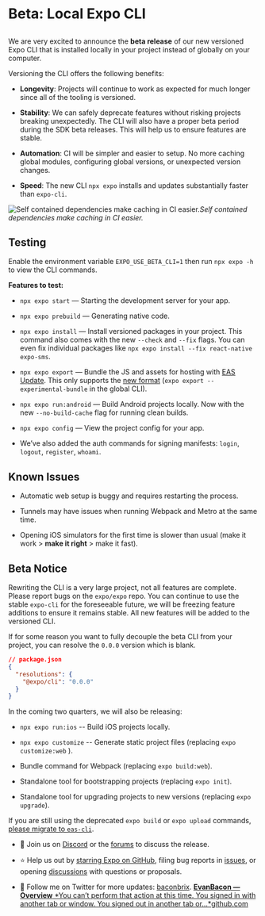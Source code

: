 # Beta&#58; Local Expo CLI

##

We are very excited to announce the **beta release** of our new versioned Expo CLI that is installed locally in your project instead of globally on your computer.

Versioning the CLI offers the following benefits:

- **Longevity**: Projects will continue to work as expected for much longer since all of the tooling is versioned.

- **Stability**: We can safely deprecate features without risking projects breaking unexpectedly. The CLI will also have a proper beta period during the SDK beta releases. This will help us to ensure features are stable.

- **Automation**: CI will be simpler and easier to setup. No more caching global modules, configuring global versions, or unexpected version changes.

- **Speed**: The new CLI `npx expo` installs and updates substantially faster than `expo-cli`.

![Self contained dependencies make caching in CI easier.](./images/1kqDYyjK64cxYLcF534peOg.png)_Self contained dependencies make caching in CI easier._

## Testing

Enable the environment variable `EXPO_USE_BETA_CLI=1` then run `npx expo -h` to view the CLI commands.

**Features to test:**

- `npx expo start` — Starting the development server for your app.

- `npx expo prebuild` — Generating native code.

- `npx expo install` — Install versioned packages in your project. This command also comes with the new `--check` and `--fix` flags. You can even fix individual packages like `npx expo install --fix react-native expo-sms`.

- `npx expo export` — Bundle the JS and assets for hosting with [EAS Update](https://docs.expo.dev/eas-update/introduction/). This only supports the [new format](https://docs.expo.dev/technical-specs/expo-updates-0/#conformance) (`expo export --experimental-bundle` in the global CLI).

- `npx expo run:android` — Build Android projects locally. Now with the new `--no-build-cache` flag for running clean builds.

- `npx expo config` — View the project config for your app.

- We’ve also added the auth commands for signing manifests: `login`, `logout`, `register`, `whoami`.

## Known Issues

- Automatic web setup is buggy and requires restarting the process.

- Tunnels may have issues when running Webpack and Metro at the same time.

- Opening iOS simulators for the first time is slower than usual (make it work &gt; **make it right** &gt; make it fast).

## Beta Notice

Rewriting the CLI is a very large project, not all features are complete. Please report bugs on the `expo/expo` repo. You can continue to use the stable `expo-cli` for the foreseeable future, we will be freezing feature additions to ensure it remains stable. All new features will be added to the versioned CLI.

If for some reason you want to fully decouple the beta CLI from your project, you can resolve the `0.0.0` version which is blank.

```json
// package.json
{
  "resolutions": {
    "@expo/cli": "0.0.0"
  }
}
```

In the coming two quarters, we will also be releasing:

- `npx expo run:ios` -- Build iOS projects locally.

- `npx expo customize` -- Generate static project files (replacing `expo customize:web` ).

- Bundle command for Webpack (replacing `expo build:web`).

- Standalone tool for bootstrapping projects (replacing `expo init`).

- Standalone tool for upgrading projects to new versions (replacing `expo upgrade`).

If you are still using the deprecated `expo build` or `expo upload` commands, [please migrate to `eas-cli`](https://docs.expo.dev/build-reference/migrating/).

- 💬 Join us on [Discord](https://chat.expo.dev/) or the [forums](https://forums.expo.dev/) to discuss the release.

- ⭐️ Help us out by [starring Expo on GitHub](https://github.com/expo/expo), filing bug reports in [issues](https://github.com/expo/expo/issues), or opening [discussions](https://github.com/expo/expo/discussions) with questions or proposals.

- 🥓 Follow me on Twitter for more updates: [baconbrix](https://twitter.com/Baconbrix).
  [**EvanBacon — Overview**
  *You can’t perform that action at this time. You signed in with another tab or window. You signed out in another tab or…*github.com](https://github.com/evanbacon)
